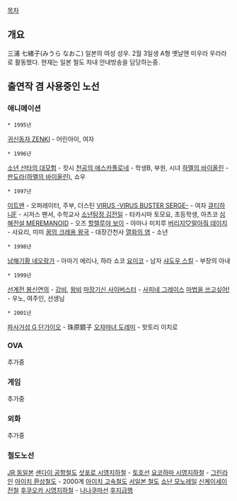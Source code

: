 [[목차]]


== 개요 ==
三浦 七緒子(みうら なおこ) 일본의 여성 성우. 2월 3일생 A형 옛날엔 미우라 우라라로 활동했다. 현재는 일본 철도 차내 안내방송을 담당하는중.

== 출연작 겸 사용중인 노선 ==
=== 애니메이션 ===
 * 1995년
[[귀신동자 ZENKI]] - 어린아이, 여자

 * 1996년
[[소년 산타의 대모험]] - 캇시
[[천공의 에스카플로네]] - 학생B, 부원, 시녀
[[하멜의 바이올린]] - [[판도라(하멜의 바이올린)]], 쇼우

 * 1997년
[[이트맨]] - 오퍼레이터, 주부, 더스틴
[[VIRUS -VIRUS BUSTER SERGE-]] - 여자
[[큐티하니]]F - 시저스 팬서, 수학교사
[[소년탐정 김전일]] - 타카시마 토모요, 초등학생, 아츠코
[[심해전설 MEREMANOID]] - 오즈
[[할렐루야 보이]] - 야마나 미치루
[[버리지♡말아줘 데이지]] - 사요리, 미미
[[꿈의 크레용 왕국]] - 대장간천사
[[열화의 염]] - 소년

 * 1998년
[[남해기황 네오랑가]] - 아마기 에리나, 하라 쇼코
[[요이코]] - 남자
[[샤도우 스킬]] - 부장의 아내

 * 1999년
[[선계전 봉신연의]] - [[강비]], [[왕비]]
[[마장기신 사이버스터]] - [[사피네 그레이스]]
[[마법을 쓰고싶어!]] - 우노, 여주인, 선생님

 * 2001년
[[파사거성 G 단가이오]] - 珠原鏡子
[[오쟈마녀 도레미]] - 핫토리 이치로

=== OVA ===

추가중

=== 게임 ===

추가중

=== 외화 ===

추가중

=== 철도노선 ===
[[JR 동일본]]
[[센다이 공항철도]]
[[삿포로 시영지하철]] - [[토호선]]
[[요코하마 시영지하철]] - [[그린라인]]
[[아이치 환상철도]] - 2000계
[[아이치 고속철도]]
[[서일본 철도]]
[[쇼난 모노레일]]
[[신케이세이 전철]]
[[후쿠오카 시영지하철]] - [[나나쿠마선]]
[[후지급행]]
